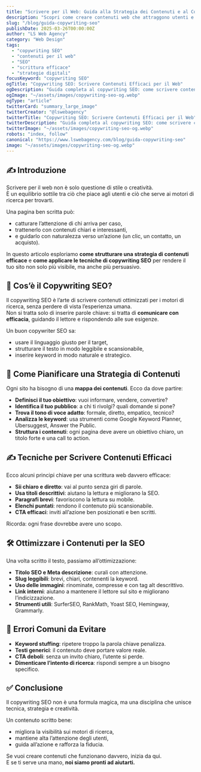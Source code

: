 ```yaml
---
title: "Scrivere per il Web: Guida alla Strategia dei Contenuti e al Copywriting SEO"
description: "Scopri come creare contenuti web che attraggono utenti e Google: guida pratica alla scrittura efficace e al copywriting SEO per il tuo sito."
slug: "/blog/guida-copywriting-seo"
publishDate: 2025-03-26T00:00:00Z
author: "LS Web Agency"
category: "Web Design"
tags:
  - "copywriting SEO"
  - "contenuti per il web"
  - "SEO"
  - "scrittura efficace"
  - "strategie digitali"
focusKeyword: "copywriting SEO"
ogTitle: "Copywriting SEO: Scrivere Contenuti Efficaci per il Web"
ogDescription: "Guida completa al copywriting SEO: come scrivere contenuti che funzionano, migliorare il posizionamento e aumentare le conversioni."
ogImage: "~/assets/images/copywriting-seo-og.webp"
ogType: "article"
twitterCard: "summary_large_image"
twitterCreator: "@lswebagency"
twitterTitle: "Copywriting SEO: Scrivere Contenuti Efficaci per il Web"
twitterDescription: "Guida completa al copywriting SEO: come scrivere contenuti che funzionano, migliorare il posizionamento e aumentare le conversioni."
twitterImage: "~/assets/images/copywriting-seo-og.webp"
robots: "index, follow"
canonical: "https://www.lswebagency.com/blog/guida-copywriting-seo"
image: "~/assets/images/copywriting-seo-og.webp"
---
```


## ✍️ Introduzione

Scrivere per il web non è solo questione di stile o creatività.  
È un equilibrio sottile tra ciò che piace agli utenti e ciò che serve ai motori di ricerca per trovarti.  

Una pagina ben scritta può:
- catturare l’attenzione di chi arriva per caso,  
- trattenerlo con contenuti chiari e interessanti,  
- e guidarlo con naturalezza verso un’azione (un clic, un contatto, un acquisto).  

In questo articolo esploriamo **come strutturare una strategia di contenuti efficace** e **come applicare le tecniche di copywriting SEO** per rendere il tuo sito non solo più visibile, ma anche più persuasivo.

## 🔎 Cos’è il Copywriting SEO?

Il copywriting SEO è l’arte di scrivere contenuti ottimizzati per i motori di ricerca, senza perdere di vista l’esperienza umana.  
Non si tratta solo di inserire parole chiave: si tratta di **comunicare con efficacia**, guidando il lettore e rispondendo alle sue esigenze.

Un buon copywriter SEO sa:
- usare il linguaggio giusto per il target,
- strutturare il testo in modo leggibile e scansionabile,
- inserire keyword in modo naturale e strategico.

## 🧠 Come Pianificare una Strategia di Contenuti

Ogni sito ha bisogno di una **mappa dei contenuti**. Ecco da dove partire:

- **Definisci il tuo obiettivo**: vuoi informare, vendere, convertire?
- **Identifica il tuo pubblico**: a chi ti rivolgi? quali domande si pone?
- **Trova il tono di voce adatto**: formale, diretto, empatico, tecnico?
- **Analizza le keyword**: usa strumenti come Google Keyword Planner, Ubersuggest, Answer the Public.
- **Struttura i contenuti**: ogni pagina deve avere un obiettivo chiaro, un titolo forte e una call to action.

## ✍️ Tecniche per Scrivere Contenuti Efficaci

Ecco alcuni principi chiave per una scrittura web davvero efficace:

- **Sii chiaro e diretto**: vai al punto senza giri di parole.
- **Usa titoli descrittivi**: aiutano la lettura e migliorano la SEO.
- **Paragrafi brevi**: favoriscono la lettura su mobile.
- **Elenchi puntati**: rendono il contenuto più scansionabile.
- **CTA efficaci**: inviti all’azione ben posizionati e ben scritti.

Ricorda: ogni frase dovrebbe avere uno scopo.

## 🛠️ Ottimizzare i Contenuti per la SEO

Una volta scritto il testo, passiamo all’ottimizzazione:

- **Titolo SEO e Meta descrizione**: curali con attenzione.
- **Slug leggibili**: brevi, chiari, contenenti la keyword.
- **Uso delle immagini**: rinominate, compresse e con tag alt descrittivo.
- **Link interni**: aiutano a mantenere il lettore sul sito e migliorano l’indicizzazione.
- **Strumenti utili**: SurferSEO, RankMath, Yoast SEO, Hemingway, Grammarly.

## 🚫 Errori Comuni da Evitare

- **Keyword stuffing**: ripetere troppo la parola chiave penalizza.
- **Testi generici**: il contenuto deve portare valore reale.
- **CTA deboli**: senza un invito chiaro, l’utente si perde.
- **Dimenticare l’intento di ricerca**: rispondi sempre a un bisogno specifico.

## ✅ Conclusione

Il copywriting SEO non è una formula magica, ma una disciplina che unisce tecnica, strategia e creatività.

Un contenuto scritto bene:
- migliora la visibilità sui motori di ricerca,
- mantiene alta l’attenzione degli utenti,
- guida all’azione e rafforza la fiducia.

Se vuoi creare contenuti che funzionano davvero, inizia da qui.  
E se ti serve una mano, **noi siamo pronti ad aiutarti.**
